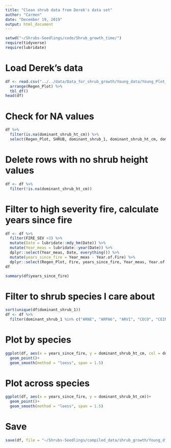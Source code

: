```yaml
---
title: "Clean shrub data from Derek's data set"
author: "Carmen"
date: "December 19, 2019"
output: html_document
---
```


```r
setwd("~/Shrubs-Seedlings/code/Shrub_growth_time/")
require(tidyverse)
require(lubridate)
```

# Load Derek's data
```r
df <- read.csv("../../data/Data_for_shrub_growth/Young_data/Young_Plot_data.csv") %>% 
  arrange(Regen_Plot) %>% 
  tbl_df()
head(df)
```

# Check for NA values
```r
df %>% 
  filter(is.na(dominant_shrub_ht_cm)) %>% 
  select(Regen_Plot, SHRUB, dominant_shrub_1, dominant_shrub_ht_cm, dominant_shrub_2, dominant_shrub_3) 
```

# Delete rows with no shrub height values
```r
df <- df %>% 
  filter(!is.na(dominant_shrub_ht_cm))
```

# Filter to high severity fire, calculate years since fire
```r
df <- df %>% 
  filter(FIRE_SEV >3) %>% 
  mutate(Date = lubridate::mdy_hm(Date)) %>% 
  mutate(Year_meas = lubridate::year(Date)) %>% 
  dplyr::select(Year_meas, Date, everything()) %>% 
  mutate(years_since_fire = Year_meas - Year.of.Fire) %>% 
  dplyr::select(Regen_Plot, Fire, years_since_fire, Year_meas, Year.of.Fire, Date, dominant_shrub_1, dominant_shrub_ht_cm)
df

summary(df$years_since_fire)  
```

# Filter to shrub species I care about
```r
sort(unique(df$dominant_shrub_1))
df <- df %>% 
  filter(dominant_shrub_1 %in% c("ARNE", "ARPA6", "ARVI", "CECO", "CEIN3", "CEINT", "CEPR", "CHFO", "CHSE11", "PREM", "QUVA", "RIBES", "RIRO", "SYMO"))
```

# Plot by species
```r
ggplot(df, aes(x = years_since_fire, y = dominant_shrub_ht_cm, col = dominant_shrub_1))+
  geom_point()+ 
  geom_smooth(method = "loess", span = 1.5)
```

# Plot across species
```r
ggplot(df, aes(x = years_since_fire, y = dominant_shrub_ht_cm))+
  geom_point()+ 
  geom_smooth(method = "loess", span = 1.5)
```

# Save
```r
save(df, file = "~/Shrubs-Seedlings/compiled_data/shrub_growth/Young_df.Rdata")
```
